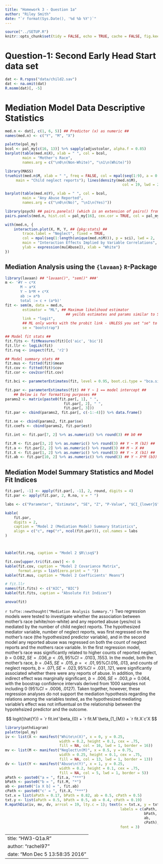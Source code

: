 ```yaml
---
title: "Homework 3 - Question 1a"
author: "Riley Smith"
date: "`r format(Sys.Date(), '%d %b %Y')`"
---
```



```r
source("../SETUP.R")
knitr::opts_chunk$set(tidy = FALSE, echo = TRUE, cache = FALSE, fig.keep = 'high', fig.show = 'hold', results = 'asis', autodep = TRUE, Rplot = TRUE, dev = 'pdf', fig.path = 'graphics/HW3/rplot-q1-', fig.width = 7, fig.height = 7, out.width = "\\linewidth", echo = FALSE)
```


# Question-1: Second Early Head Start data set


```r
dat <- R.rspss("data/child2.sav")
dat <- na.omit(dat)
R.msmm(dat)[, -5]
```



# Mediation Model Data Descriptive Statistics


```r
med.n <- dat[, c(1, 6, 5)] ## Predictor (x) as numeric ##
names(med.n) <- c("Y", "M", "X")
```




```r
palette(pal_my)
bcol <- pal_my[c(16, 13)] %>% sapply(adjustcolor, alpha.f = 0.85)
barplot(table(med.n$X), xlab = " ", col = bcol, 
		main = "Mother's Race", 
		names.arg = c("\n0\n(Non-White)", "\n1\n(White)"))
```




```r
library(MASS)
truehist(med.n$M, xlab = " ", freq = FALSE, col = mpal(seq(1:9), a = 0.75),
     main = "Child neglect reports"); lines(density(med.n$M),
                                                      col = 19, lwd = 2.5)
```




```r
barplot(table(med.n$Y), xlab = " ", col = bcol, 
		main = "Any Abuse Reported", 
		names.arg = c("\n0\n(No)", "\n1\n(Yes)"))
```



```r
library(psych) ## pairs.panels() (which is an extension of pairs() from the base package) ##
pairs.panels(med.n, hist.col = pal_my[16], cex.cor = TRUE, col = pal_my[17])
```


\newpage


```r
with(med.n, {
    interaction.plot(X, M, Y, ## {pkg:stats} ##
        trace.label = "Neglect", fixed = TRUE,
        col = mpal(seq(1:length(unique(med.n$M))), p = sci), lwd = 2,
        main = "Interaction Effects Implied by Variable Correlations",
        ylab = expression(mu[Abuse]), xlab = "White")
})
```



## Mediation Analysis using the `{lavaan}` `R`-Package


```r
library(lavaan) ## "lavaan()", "sem()" ###'
m <- '#Y ~ c*X
       M ~ a*X
       Y ~ b*M + c*X
       ab := a*b
       total := c + (a*b)'
fit <- sem(m, data = med.n,
        estimator = "ML", ## Maximum likelihood estimator
                            ## yeilds estimates and params similar to SAS ##
        link = "logit", 
        ## ML only works with the probit link - UNLESS you set "se" to "bootstrap" (!!!) ##
        se = "bootstrap")
```



```r
## Model fit stats ##
fit.fits <- fitMeasures(fit)[c('aic', 'bic')]
fit.llr <- logLik(fit)
fit.rsq <- inspect(fit, 'r2')

## Model summary stats ##
fit.mus <- fitted(fit)$mean
fit.cov <- fitted(fit)$cov
fit.cor <- cov2cor(fit.cov)

fit.bci <- parameterEstimates(fit, level = 0.95, boot.ci.type = "bca.simple")

fit.par <- parameterEstimates(fit) ## Y ~ 1 == model intercept ##
    ## Below is for formatting purposes ##
params2 <- matrix(paste0(fit.par[, 1], " ",
                           fit.par[, 2], " ",
                           fit.par[, 3]))
fit.par <- cbind(params2, fit.par[, c(-1:-4)]) %>% data.frame()

fit.se <- cbind(params2, fit.par$se)
fit.coefs <- cbind(params2, fit.par$est)

fit.int <- fit.par[7, 2] %>% as.numeric() %>% round(3) ## b0 ##

fit.M <- fit.par[3, 2] %>% as.numeric() %>% round(3) ## Y ~ M (b2) ## 
fit.a <- fit.par[2, 2] %>% as.numeric() %>% round(3) ## M ~ X ##
fit.X <- fit.par[1, 2] %>% as.numeric() %>% round(3) ## Y ~ X (b1) ##
fit.ab <- fit.par[10, 2] %>% as.numeric() %>% round(3) ## Y ~ X*M (b3) ##
```



## Mediation Model Summary Statistics and Model Fit Indices


```r
fit.par[, -1] <- apply(fit.par[, -1], 2, round, digits = 4)
fit.par <- apply(fit.par, 2, R.na, v = " ")

labs <- c("Parameter", "Estimate", "SE", "Z", "P-Value", "$CI_{lower}$", "$CI_{upper}$")

kable(
    fit.par,
    digits = 2,
    caption = "Model 2 (Mediation Model) Summary Statistics",
    align = c("c", rep("r", ncol(fit.par))), col.names = labs
)



kable(fit.rsq, caption = "Model 2 $R\\sq$")

fit.cov[upper.tri(fit.cov)] <- 0
kable(fit.cov, caption = "Model 2 Covariance Matrix",
      format.args = list(zero.print = " "))
kable(fit.mus, caption = "Model 2 Coefficients' Means")

# fit.llr
names(fit.fits) <- c("AIC", "BIC")
kable(fit.fits, caption = "Absolute Fit Indices")

anova(fit)
```


`r tufte::newthought("Mediation Analysis Summary.")` Two regression models were tested to investigate whether the association between mother's race (white/non-white) and any reported abuse (yes/no) is mediated by the number of child neglect reports. The hypothesized mediator variable, number of neglect reports, was first regressed on the mother's race (the hypothesized predictor variable), and in the second model any reported abuse was regressed on both the count of neglect reports and the mothers race variable. In the first regression model, mother's race was significantly related to higher counts of reported neglect, $b = 0.082, SE = .036, p < .05, 95\% CI = .0103, .1553$. In the model, both the mother's race, $b = .045, SE = .015, p = < .01, 95\% CI .016, .013$, and counts of neglect reports, $b = .071, SE = .023, 95\% CI = .031, .121$, were significantly associated whether there were any reports of abuse. In addition, the indirect effect was marginally significant, $b = .006, SE = .003, p = 0.064$, with the boostrap confidence intervals derived from 1000 samples not including 0 ($95\% CI = .0006, .0127$). Taken together, however, these regression analyses do not support the mediation hypothesis regarding the relations among the variables tested, as the hypothesized mediating variable's effect was not influentual on the relationship between the hypotehsized predictor and the outcome.


$$ logit(\hat{Y}) = `r fit.int`\beta_{0} + `r fit.M`\beta_{1_{M}} + `r fit.X`c'X $$


```r
library(pathdiagram)
palette(pal_my)
iv <- list(X <- manifest("White\n(X)", x = 0, y = 0.25,
                         width = 0.2, height = 0.1, cex = .75,
                         fill = NA, col = 16, lwd = 1, border = 16))
mv <- list(M <- manifest("Neglect\n(M)", x = 0.5, y = 0.75,
                         width = 0.25, height = 0.1, cex = .75,
                         fill = NA, col = 13, lwd = 1, border = 13))
dv <- list(Y <- manifest("Abuse\n(Y)", x = 1, y = 0.25,
                         width = 0.2, height = 0.1, cex = .75,
                         fill = NA, col = 5, lwd = 1, border = 5))
aPath <- paste0("a = ", fit.a, "***")
bPath <- paste0("b = ", fit.M, "*")
ab <- paste0("[a X b] = ", fit.ab)
cPath <- paste0("c' = ", fit.X, "***")
txt.x = list(aPath = 0.17, bPath = 0.82, ab = 0.5, cPath = 0.5)
txt.y <- list(aPath = 0.5, bPath = 0.5, ab = 0.4, cPath = 0.19)
R.mpathDia(iv, mv, dv, arrcol = 19, lty.c = 1); text(x = txt.x, y = txt.y,
                                                     labels = c(aPath,
                                                                bPath,
                                                                ab,
                                                                cPath),
                                                     font = 3)
```

\newpage


---
title: "HW3-Q1a.R"
author: "rachel97"
date: "Mon Dec  5 13:58:35 2016"
---
